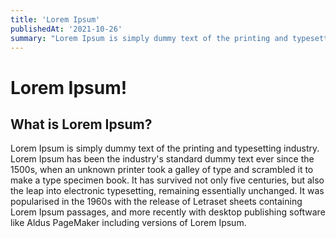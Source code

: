 ```yaml
---
title: 'Lorem Ipsum'
publishedAt: '2021-10-26'
summary: "Lorem Ipsum is simply dummy text of the printing and typesetting industry. Lorem Ipsum has been the industry's standard dummy text ever since the 1500s, when an unknown printer took a galley of type and scrambled it to make a type specimen book."
---
```


# Lorem Ipsum!

## What is Lorem Ipsum?
Lorem Ipsum is simply dummy text of the printing and typesetting industry. 
Lorem Ipsum has been the industry's standard dummy text ever since the 1500s, when an unknown printer took a galley of type and scrambled it to make a type specimen book. 
It has survived not only five centuries, but also the leap into electronic typesetting, remaining essentially unchanged. 
It was popularised in the 1960s with the release of Letraset sheets containing Lorem Ipsum passages, and more recently with desktop publishing software like Aldus PageMaker including versions of Lorem Ipsum.

